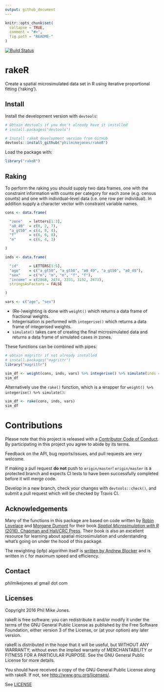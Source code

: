 ```yaml
---
output: github_document
---
```


<!-- README.md is generated from README.Rmd. Please edit that file -->

```r
knitr::opts_chunk$set(
  collapse = TRUE,
  comment = "#>",
  fig.path = "README-"
)
```

[![Build Status](https://travis-ci.org/philmikejones/rakeR.svg?branch=master)](https://travis-ci.org/philmikejones/rakeR)


rakeR
=====

Create a spatial microsimulated data set in R using iterative proportional 
fitting ('raking').


Install
-------

Install the development version with `devtools`:

```r
# Obtain devtools if you don't already have it installed
# install.packages("devtools")

# Install rakeR development version from GitHub
devtools::install_github("philmikejones/rakeR")
```

Load the package with:

```r
library("rakeR")
```


Raking
------

To perform the raking you should supply two data frames, one with the constraint
information with counts per category for each zone (e.g. census counts) and one
with individual--level data (i.e. one row per individual).
In addition supply a character vector with constraint variable names.

```r
cons <- data.frame(

  "zone"   = letters[1:3],
  "a0_49"  = c(8, 2, 7),
  "a_gt50" = c(4, 8, 4),
  "f"      = c(6, 6, 8),
  "m"      = c(6, 4, 3)

)

inds <- data.frame(

  "id"     = LETTERS[1:5],
  "age"    = c("a_gt50", "a_gt50", "a0_49", "a_gt50", "a0_49"),
  "sex"    = c("m", "m", "m", "f", "f"),
  "income" = c(2868, 2474, 2231, 3152, 2473),
  stringsAsFactors = FALSE

)

vars <- c("age", "sex")
```

* (Re-)weighting is done with `weight()` which returns a data frame of 
fractional weights.
* Integerisation is performed with `integerise()` which returns a data frame of
integerised weights.
* `simulate()` takes care of creating the final microsimulated data and returns
a data frame of simulated cases in zones.

These functions can be combined with pipes:

```r
# obtain magrittr if not already installed
# install.packages("magrittr")
library("magrittr")

sim_df <- weight(cons, inds, vars) %>% integerise() %>% simulate(inds = inds)
sim_df
```

Alternatively use the `rake()` function, which is a wrapper for
`weight() %>% integerise() %>% simulate()`:

```r
sim_df <- rake(cons, inds, vars)
sim_df
```


Contributions
=============

Please note that this project is released with a [Contributor Code of Conduct](CONDUCT.md). By participating in this project you agree to abide by its terms.

Feedback on the API, bug reports/issues, and pull requests are very welcome.

If making a pull request **do not** push to `origin/master`!
`origin/master` is a protected branch and expects CI tests to have been
successfully completed before it will merge code.

Develop in a new branch, check your changes with `devtools::check()`, and 
submit a pull request which will be checked by Travis CI.


Acknowledgements
----------------

Many of the functions in this package are based on code written by 
[Robin Lovelace](https://github.com/Robinlovelace) and 
[Morgane Dumont](https://github.com/modumont) for their book 
[*Spatial Microsimulation with R* (2016), Chapman and Hall/CRC Press](https://www.crcpress.com/Spatial-Microsimulation-with-R/Lovelace-Dumont/p/book/9781498711548). Their book is also an excellent resource for learning 
about spatial microsimulation and understanding what's going on under the hood
of this package.

The rewighting (ipfp) algorithm itself is 
[written by Andrew Blocker](https://github.com/awblocker/ipfp) 
and is written in `C` for maximum speed and efficiency.


Contact
-------

philmikejones at gmail dot com


Licenses
--------

Copyright 2016 Phil Mike Jones.

rakeR is free software: you can redistribute it and/or modify
it under the terms of the GNU General Public License as published by
the Free Software Foundation, either version 3 of the License, or
(at your option) any later version.

rakeR is distributed in the hope that it will be useful,
but WITHOUT ANY WARRANTY; without even the implied warranty of
MERCHANTABILITY or FITNESS FOR A PARTICULAR PURPOSE.  See the
GNU General Public License for more details.

You should have received a copy of the GNU General Public License
along with rakeR. If not, see <http://www.gnu.org/licenses/>.

See [LICENSE](https://github.com/philmikejones/rakeR/blob/master/LICENSE)
